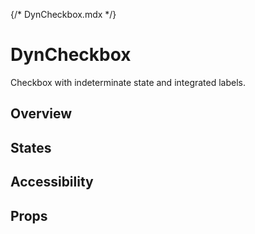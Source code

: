 {/* DynCheckbox.mdx */}

<Meta of={Stories} />

# DynCheckbox

Checkbox with indeterminate state and integrated labels.

## Overview
<Canvas of={Stories.Default} />

## States
<Canvas of={Stories.Checked} />
<Canvas of={Stories.Indeterminate} />
<Canvas of={Stories.Disabled} />

## Accessibility
<Canvas of={Stories.AccessibilityDemo} />

## Props
<Controls of={Stories.Default} />
